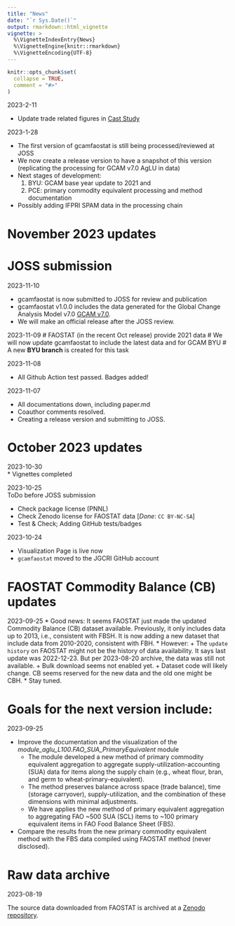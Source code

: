 ```yaml
---
title: "News"
date: "`r Sys.Date()`"
output: rmarkdown::html_vignette
vignette: >
  %\VignetteIndexEntry{News}
  %\VignetteEngine{knitr::rmarkdown}
  %\VignetteEncoding{UTF-8}
---
```


```r
knitr::opts_chunk$set(
  collapse = TRUE,
  comment = "#>"
)
```

2023-2-11

* Update trade related figures in [Cast Study](https://jgcri.github.io/gcamfaostat/articles/vignette_use_cases.html#faostat-raw-data-and-processing-output-updates)

2023-1-28

* The first version of gcamfaostat is still being processed/reviewed at JOSS
* We now create a release version to have a snapshot of this version (replicating the processing for GCAM v7.0 AgLU in data)
* Next stages of development:
  (1) BYU: GCAM base year update to 2021 and 
  (2) PCE: primary commodity equivalent processing and method documentation
* Possibly adding IFPRI SPAM data in the processing chain  

# November 2023 updates

# **JOSS submission**
2023-11-10

* gcamfaostat is now submitted to JOSS for review and publication
* gcamfaostat v1.0.0 includes the data generated for the Global Change Analysis Model v7.0 [GCAM v7.0](https://github.com/JGCRI/gcam-core/releases/tag/gcam-v7.0). 
* We will make an official release after the JOSS review.

2023-11-09
# FAOSTAT (in the recent Oct release) provide 2021 data
# We will now update gcamfaostat to include the latest data and for GCAM BYU
# A new **BYU branch** is created for this task


2023-11-08

* All Github Action test passed. Badges added!

2023-11-07

* All documentations down, including paper.md
* Coauthor comments resolved.
* Creating a release version and submitting to JOSS. 

# October 2023 updates
2023-10-30  
* Vignettes completed

2023-10-25   
ToDo before JOSS submission  

* Check package license (PNNL)
* Check Zenodo license for FAOSTAT data [*Done*: `CC BY-NC-SA`]
* Test & Check; Adding GitHub tests/badges 

2023-10-24   

* Visualization Page is live now
* `gcamfaostat` moved to the JGCRI GitHub account

# FAOSTAT Commodity Balance (CB) updates
2023-09-25 
* Good news: It seems FAOSTAT just made the updated Commodity Balance (CB) dataset available. Previously, it only includes data up to 2013, i.e., consistent with FBSH. It is now adding a new dataset that include data from 2010-2020, consistent with FBH.
* However: 
  + The `update history` on FAOSTAT might not be the history of data availability. It says last update was 2022-12-23. But per 2023-08-20 archive, the data was still not available.
  + Bulk download seems not enabled yet.
  + Dataset code will likely change. CB seems reserved for the new data and the old one might be CBH. 
* Stay tuned.

# Goals for the next version include:
2023-09-25  

* Improve the documentation and the visualization of the *module_aglu_L100.FAO_SUA_PrimaryEquivalent* module
  + The module developed a new method of primary commodity equivalent aggregation to aggregate supply-utilization-accounting (SUA) data for items along the supply chain (e.g., wheat flour, bran, and germ to wheat-primary-equivalent). 
  + The method preserves balance across space (trade balance), time (storage carryover), supply-utilization, and the combination of these dimensions with minimal adjustments. 
  + We have applies the new method of primary equivalent aggregation to aggregating FAO ~500 SUA (SCL) items to ~100 primary equivalent items in FAO Food Balance Sheet (FBS).
* Compare the results from the new primary commodity equivalent method with the FBS data compiled using FAOSTAT method (never disclosed).


# **Raw data archive**
2023-08-19  

The source data downloaded from FAOSTAT is archived at a [Zenodo repository]( https://zenodo.org/deposit/8260225).

